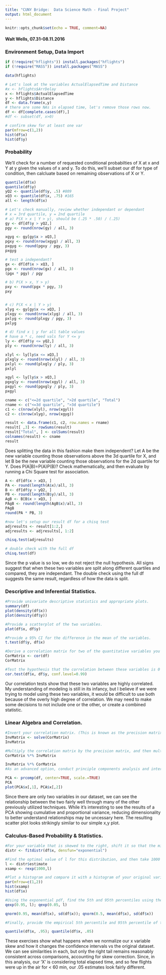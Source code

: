 ```yaml
---
title: "CUNY Bridge:  Data Science Math - Final Project"
output: html_document
---
```


```r
knitr::opts_chunk$set(echo = TRUE, comment=NA)
```

#### Walt Wells, 07.31-08.11.2016

### Environment Setup, Data Import
```r
if (!require("hflights")) install.packages("hflights")
if (!require("MASS")) install.packages("MASS")

data(hflights)

# Let's look at the variables ActualElapsedTime and Distance
#x <- hflights$ArrDelay
x <- hflights$ActualElapsedTime
y <- hflights$Distance
df <- data.frame(x,y)
# there are some NAs in elapsed time, let's remove those rows now.  
df <- df[complete.cases(df),]
#df <- subset(df, x>0)

# confirm skew for at least one var
par(mfrow=c(1,2))
hist(df$x)
hist(df$y)
```

### Probability

We'll check for a number of requested conditional probabilties of X at x and Y at y given the values of x and y.   To do this, we'll subset our df for type of condition, then calcluate based on remaining observations of X or Y. 

```r
quantile(df$x)
quantile(df$y)
yQ2 <- quantile(df$y, .5) #809
xQ3 <- quantile(df$x, .75) #165
all <- length(df$x)

# Let's check manually, review whether independant or dependant
# x = 3rd quartile, y = 2nd quartile
# a) P(X > x | Y > y), should be (.25 * .50) / (.25)
gy <- df[df$y > yQ2,]
pgy <- round(nrow(gy) / all, 3)

xgyg <- gy[gy$x > xQ3,]
pgxy <- round(nrow(xgyg) / all, 3)
pxgyg <- round(pgxy / pgy, 3)
pxgyg

# test a independant?  
gx <- df[df$x > xQ3, ]
pgx <- round(nrow(gx) / all, 3)
(pgx * pgy) / pgy

# b) P(X > x, Y > y)
pxy <- round(pgx * pgy, 3)
pxy


# c) P(X < x | Y > y) 
xlyg <- gy[gy$x <= xQ3, ]
plxgy <- round(nrow(xlyg) / all, 3)
pxlyg <- round(plxgy / pgy, 3)
pxlyg

# d) find x | y for all table values
# have a * c, need vals for Y <= y
ly <- df[df$y <= yQ2,]
ply <- round(nrow(ly) / all, 3)

xlyl <- ly[ly$x <= xQ3,]
plxgly <- round(nrow(xlyl) / all, 3)
pxlyl <- round(plxgly / ply, 3)
pxlyl

xgyl <- ly[ly$x > xQ3,]
pgxgly <- round(nrow(xgyl) / all, 3)
pxgyl <- round(pgxgly / ply, 3)
pxgyl

cname <- c("<=2d quartile", ">2d quartile", "Total")
rname <- c("<=3d quartile", ">3d quartile")
c1 <- c(nrow(xlyl), nrow(xgyl))
c2 <- c(nrow(xlyg), nrow(xgyg))

result <- data.frame(c1, c2, row.names = rname)
result[ ,3] <- rowSums(result)
result["Total", ] <- colSums(result)
colnames(result) <- cname
result

```
 
Does splitting the data in this fashion make them independent? Let A be the new variable counting those observations above the 3d quartile for X, and let B be the new variable counting those observations for the 2d quartile for Y.    Does P(A|B)=P(A)P(B)?   Check mathematically, and then evaluate by running a Chi Square test for association.

```r
A <- df[df$x > xQ3, ]
PA <- round(length(A$x)/all, 3)
B <- df[df$y > yQ2, ] 
PB <- round(length(B$y)/all, 3)
AgB <- B[B$x > xQ3, ]
PAgB <- round(length(AgB$x)/all, 3)
PAgB
round(PA * PB, 3)

#now let's setup our result df for a chisq test
adjresults <- result[1:2,]
adjresults <- adjresults[, 1:2]

chisq.test(adjresults)

# double check with the full df
chisq.test(df)

```

Since the p value is so low, we do not reject the null hypothesis.   All signs suggest that when these two variables are split along different quartiles and compared, they are independant.   The double check using the full df suggests the same result, regardless of how the data is split. 

### Descriptive and Inferential Statistics.

```r
#Provide univariate descriptive statistics and appropriate plots. 
summary(df)
plot(density(df$x))
plot(density(df$y))

#Provide a scatterplot of the two variables.  
plot(df$x, df$y)

#Provide a 95% CI for the difference in the mean of the variables.  
t.test(df$y, df$x)

#Derive a correlation matrix for two of the quantitative variables you selected.  
CorMatrix <- cor(df)
CorMatrix

#Test the hypothesis that the correlation between these variables is 0 and provide a 99% confidence interval.  Discuss the meaning of your analysis.
cor.test(df$x, df$y, conf.level=0.99)
```

Our correlation tests show that these two variables are highly correlated.  My understanding of modeling is still in its infancy, but I believe if we were trying to model using these two variables, it would be difficult to use both because of the overly high degree of correlation.  We may need to make some decisions to not include one or the other, or create a combined statistic.  

### Linear Algebra and Correlation.

```r
#Invert your correlation matrix. (This is known as the precision matrix and contains variance inflation factors on the diagonal.) 
InvMatrix <- solve(CorMatrix)
InvMatrix

#Multiply the correlation matrix by the precision matrix, and then multiply the precision matrix by the correlation matrix. 
CorMatrix %*% InvMatrix

InvMatrix %*% CorMatrix
#As an advanced option, conduct principle components analysis and interpret.  Discuss.

PCA <- prcomp(df, center=TRUE, scale.=TRUE)
PCA
plot(PCA$x[,1], PCA$x[,2])
```

Since there are only two variables in our dataset, we can see the relationship between the two fairly well through many of the other previously utilized techniques.   While it's interesting to see the results of a PCA showing cumulative and proportional variance, reducing dimensionality to better understand relationships may be uncessary here. The resulting scatter plot looks strikingly similar to our simple x,y plot.  

### Calculus-Based Probability & Statistics.

```r
#For your variable that is skewed to the right, shift it so that the minimum value is above zero.  Then load the MASS package and run fitdistr to fit an exponential probability density function.    
distr <- fitdistr(df$x, densfun="exponential")

#Find the optimal value of l for this distribution, and then take 1000 samples from this exponential distribution using this value (e.g., rexp(1000, l)).  
l <- distr$estimate
xsamp <- rexp(1000,l)

#Plot a histogram and compare it with a histogram of your original variable.  
par(mfrow=c(1,2))
hist(xsamp)
hist(df$x)

#Using the exponential pdf, find the 5th and 95th percentiles using the cumulative distribution function (CDF).   Also generate a 95% confidence interval from the empirical data, assuming normality.  
qexp(0.95, l); qexp(0.05, l)

qnorm(0.95, mean(df$x), sd(df$x)); qnorm(0.5, mean(df$x), sd(df$x))

#Finally, provide the empirical 5th percentile and 95th percentile of the data.  Discuss.

quantile(df$x, .95); quantile(df$x, .05)
```

These exercises show what happens when we normalize our x variable skew and how it changes the confidence intervals vs the original dataset.   We can see similarities in each, but only the right tail remains reasonably consistent across comparisons, accounting for skew correction.   Since, in this analysis, our 'X' is considering total elapsed time, and so few flights were up in the air for < 60 min, our .05 estimates look fairly different.  